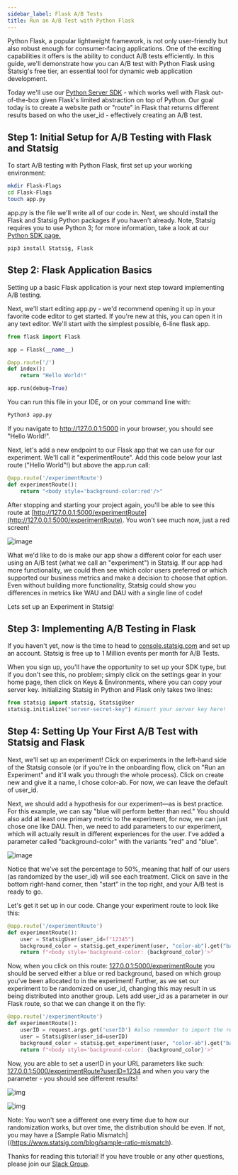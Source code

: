 ```yaml
---
sidebar_label: Flask A/B Tests
title: Run an A/B Test with Python Flask
---
```


Python Flask, a popular lightweight framework, is not only user-friendly but also robust enough for consumer-facing applications. One of the exciting capabilities it offers is the ability to conduct A/B tests efficiently. In this guide, we'll demonstrate how you can A/B test with Python Flask using Statsig's free tier, an essential tool for dynamic web application development.

Today we'll use our [Python Server SDK](/server/pythonSDK) - which works well with Flask out-of-the-box given Flask's limited abstraction on top of Python. Our goal today is to create a website path or "route" in Flask that returns different results based on who the user_id - effectively creating an A/B test. 

## Step 1: Initial Setup for A/B Testing with Flask and Statsig

To start A/B testing with Python Flask, first set up your working environment:

```zsh
mkdir Flask-Flags
cd Flask-Flags
touch app.py
```

app.py is the file we'll write all of our code in. Next, we should install the Flask and Statsig Python packages if you haven't already. Note, Statsig requires you to use Python 3; for more information, take a look at our [Python SDK page.](/server/pythonSDK)

```
pip3 install Statsig, Flask
```

## Step 2: Flask Application Basics

Setting up a basic Flask application is your next step toward implementing A/B testing.

Next, we'll start editing app.py - we'd recommend opening it up in your favorite code editor to get started. If you're new at this, you can open it in any text editor. We'll start with the simplest possible, 6-line flask app. 

```Python 
from flask import Flask

app = Flask(__name__)

@app.route('/')
def index():
    return "Hello World!"

app.run(debug=True)
```

You can run this file in your IDE, or on your command line with:

```zsh
Python3 app.py
```

If you navigate to http://127.0.0.1:5000 in your browser, you should see "Hello World!".

Next, let's add a new endpoint to our Flask app that we can use for our experiment. We'll call it "experimentRoute". Add this code below your last route ("Hello World"!) but above the app.run call:

```Python
@app.route('/experimentRoute')
def experimentRoute():
    return "<body style='background-color:red'/>"
```

After stopping and starting your project again, you'll be able to see this route at [http://127.0.0.1:5000/experimentRoute](http://127.0.0.1:5000/experimentRoute). You won't see much now, just a red screen!

![image](/img/red_backgroundcolor.png)

What we'd like to do is make our app show a different color for each user using an A/B test (what we call an "experiment") in Statsig. If our app had more functionality, we could then see which color users preferred or which supported our business metrics and make a decision to choose that option. Even without building more functionality, Statsig could show you differences in metrics like WAU and DAU with a single line of code!

Lets set up an Experiment in Statsig!

## Step 3: Implementing A/B Testing in Flask

If you haven't yet, now is the time to head to [console.statsig.com](http://console.statsig.com) and set up an account. Statsig is free up to 1 Million events per month for A/B Tests.

When you sign up, you'll have the opportunity to set up your SDK type, but if you don't see this, no problem; simply click on the settings gear in your home page, then click on Keys & Environments, where you can copy your server key. Initializing Statsig in Python and Flask only takes two lines:

```Python
from statsig import statsig, StatsigUser
statsig.initialize("server-secret-key") #insert your server key here!
```

## Step 4: Setting Up Your First A/B Test with Statsig and Flask

Next, we'll set up an experiment! Click on experiments in the left-hand side of the Statsig console (or if you're in the onboarding flow, click on "Run an Experiment" and it'll walk you through the whole process). Click on create new and give it a name, I chose color-ab. For now, we can leave the default of user_id. 

Next, we should add a hypothesis for our experiment—as is best practice. For this example, we can say "blue will perform better than red." You should also add at least one primary metric to the experiment, for now, we can just chose one like DAU. Then, we need to add parameters to our experiment, which will actually result in different experiences for the user. I've added a parameter called "background-color" with the variants "red" and "blue".

![image](/img/redblue_abtest.png)

Notice that we've set the percentage to 50%, meaning that half of our users (as randomized by the user_id) will see each treatment. Click on save in the bottom right-hand corner, then "start" in the top right, and your A/B test is ready to go.

Let's get it set up in our code. Change your experiment route to look like this:

```Python 
@app.route('/experimentRoute')
def experimentRoute():
    user = StatsigUser(user_id=f"12345")
    background_color = statsig.get_experiment(user, "color-ab").get("background-color", "green")
    return f"<body style='background-color: {background_color}'>"
```

Now, when you click on this route: [127.0.0.1:5000/experimentRoute](http://127.0.0.1:5000/experimentRoute) you should be served either a blue or red background, based on which group you've been allocated to in the experiment! Further, as we set our experiment to be randomized on user_id, changing this may result in us being distributed into another group. Lets add user_id as a parameter in our Flask route, so that we can change it on the fly:

```Python
@app.route('/experimentRoute')
def experimentRoute():
    userID = request.args.get('userID') #also remember to import the request object from the Flask module!
    user = StatsigUser(user_id=userID)
    background_color = statsig.get_experiment(user, "color-ab").get("background-color", "green")
    return f"<body style='background-color: {background_color}'>"
```

Now, you are able to set a userID in your URL parameters like such: [127.0.0.1:5000/experimentRoute?userID=1234](http://127.0.0.1:5000/experimentRoute?userID=1234) and when you vary the parameter - you should see different results! 

![img](/img/red_exposure.png)

![img](/img/blue_exposure.png)

Note: You won't see a different one every time due to how our randomization works, but over time, the distribution should be even. If not, you may have a [Sample Ratio Mismatch]((https://www.statsig.com/blog/sample-ratio-mismatch).

Thanks for reading this tutorial! If you have trouble or any other questions, please join our [Slack Group](https://statsig.com/slack).

